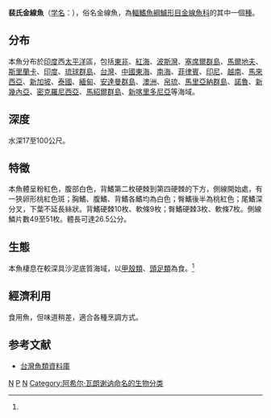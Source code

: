 {{Speciesbox 
| genus = Nemipterus
| species = peronii
| status = LC
| authority = [[Achille_Valenciennes|Valenciennes]], 1830<ref name='id7507'>{{cite web| url =http://www.bioinfo.cn/db05/BjdwSpecies.php?action=view&id=7507| title =裴氏金线鱼| work =《中国动物物种编目数据库》| publisher =中国科学院微生物研究所| author =中国科学院动物研究所| accessdate =2009-04-16| deadurl =yes| archiveurl =https://web.archive.org/web/20160305042957/http://www.bioinfo.cn/db05/BjdwSpecies.php?action=view&id=7507| archivedate =2016年3月5日| df =}}</ref>
| synonyms = *''Dentex smithii''<br /><small>Steindachner, 1868</small>
*''Dentex peronii''<br /><small>Valenciennes, 1830</small>
*''Nemipterus smithii''<br /><small>Steindachner, 1868</small>
*''Synagris peronii''<br /><small>Valenciennes, 1830</small>
*''Nemipterus oveniides''<br /><small>Popta, 1921</small>
*''Nemipterus tolu''<br /><small>Valenciennes, 1830</small>
*''Nemipterus sampsonensis''<br /><small>Scott, 1959</small>
*''Cantharus guliminda''<br /><small>Valenciennes, 1830</small>
*''Dentex mulloides''<br /><small>Bleeker, 1852</small>
*''Dentex tolu''<br /><small>Valenciennes, 1830</small>
}}
'''裴氏金線魚'''（[[学名|学名]]：{{lang|la|''Nemipterus peronii''}}），俗名金線魚，為[[輻鰭魚綱|輻鰭魚綱]][[鱸形目|鱸形目]][[金線魚科|金線魚科]]的其中一個[[種|種]]。

==分布==
本魚分布於[[印度|印度]]西[[太平洋|太平洋]]區，包括[[東非|東非]]、[[紅海|紅海]]、[[波斯灣|波斯灣]]、[[塞席爾群島|塞席爾群島]]、[[馬爾地夫|馬爾地夫]]、[[斯里蘭卡|斯里蘭卡]]、[[印度|印度]]、[[琉球群島|琉球群島]]、[[台灣|台灣]]、[[中國|中國]][[東海|東海]]、[[南海|南海]]、[[菲律賓|菲律賓]]、[[印尼|印尼]]、[[越南|越南]]、[[馬來西亞|馬來西亞]]、[[新加坡|新加坡]]、[[泰國|泰國]]、[[緬甸|緬甸]]、[[安達曼群島|安達曼群島]]、[[澳洲|澳洲]]、[[帛琉|帛琉]]、[[馬里亞納群島|馬里亞納群島]]、[[諾魯|諾魯]]、[[新幾內亞|新幾內亞]]、[[密克羅尼西亞|密克羅尼西亞]]、[[馬紹爾群島|馬紹爾群島]]、[[新喀里多尼亞|新喀里多尼亞]]等海域。

==深度==
水深17至100公尺。

==特徵==
本魚體呈粉紅色，腹部白色，背鰭第二枚硬棘到第四硬棘的下方，側線開始處，有一狹卵形桃紅色斑；胸鰭、腹鰭、背鰭各鰭均為白色；臀鰭後半為桃紅色；尾鰭深分叉，下葉不延長絲狀。背鰭硬棘10枚、軟條9枚；臀鰭硬棘3枚、軟條7枚。側線鱗片數49至51枚。體長可達26.5公分。

==生態==
本魚棲息在較深具沙泥底質海域，以[[甲殼類|甲殼類]]、[[頭足類|頭足類]]為食。<ref name='id7507'/>

==經濟利用==
食用魚，但味道稍差，適合各種烹調方式。

==参考文献==
{{reflist}}
*[http://fishdb.sinica.edu.tw/ 台灣魚類資料庫] {{Wayback|url=http://fishdb.sinica.edu.tw/ |date=20160304193340 }}
{{Taxonbar}}

[[Category:食用鱼|N]]
[[Category:金線魚屬|P]]
[[Category:1830年描述的鱼类|N]]
[[Category:阿希尔·瓦朗谢讷命名的生物分类|Category:阿希尔·瓦朗谢讷命名的生物分类]]